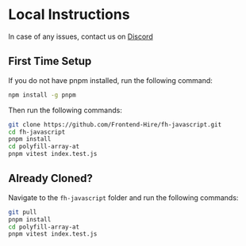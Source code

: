 # Local Instructions

In case of any issues, contact us on [Discord](https://discord.gg/DWAVqksVtx)

## First Time Setup

If you do not have pnpm installed, run the following command:

```sh
npm install -g pnpm
```

Then run the following commands:

```sh
git clone https://github.com/Frontend-Hire/fh-javascript.git
cd fh-javascript
pnpm install
cd polyfill-array-at
pnpm vitest index.test.js
```

## Already Cloned?

Navigate to the `fh-javascript` folder and run the following commands:

```sh
git pull
pnpm install
cd polyfill-array-at
pnpm vitest index.test.js
```

